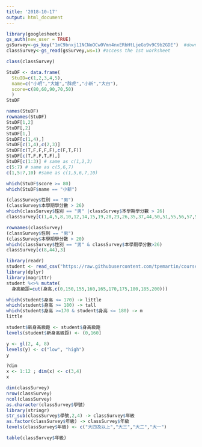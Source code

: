 ```yaml
---
title: '2018-10-17'
output: html_document
---
```



```r
library(googlesheets)
gs_auth(new_user = TRUE)
gsSurvey<-gs_key("1mC9bnxj11NCNoOCw0Vmn4nxERbHtLjeGo9v9C9b2GDE")  #download sheet information as an object
classSurvey<-gs_read(gsSurvey,ws=1) #access the 1st worksheet
```

```r
class(classSurvey)
```

```r
StuDF <- data.frame(
  StuID=c(1,2,3,4,5),
  name=c("小明","大雄","胖虎","小新","大白"),
  score=c(80,60,90,70,50)
  )
StuDF
```

```r
names(StuDF) 
rownames(StuDF)
StuDF[1,2]
StuDF[,2]
StuDF[1,]
StuDF[c(1,4),]
StuDF[c(1,4),c(2,3)]
StuDF[c(T,F,F,F,F),c(F,T,F)]
StuDF[c(T,F,F,T,F),]
StuDF[c(1:3)] # same as c(1,2,3)
c(5:7) # same as c(5,6,7)
c(1,5:7,10) #same as c(1,5,6,7,10)
```

```r
which(StuDF$score >= 80)
which(StuDF$name == "小新")
```

```r
(classSurvey$性別 == "男")
(classSurvey$本學期學分數 > 26)
which(classSurvey$性別 == "男" |classSurvey$本學期學分數 > 26)
classSurvey[C(1,4,5,8,10,12,14,15,19,20,23,26,35,37,44,50,51,55,56,57,58)]
```

```r
rownames(classSurvey)
(classSurvey$性別 == "男")
(classSurvey$本學期學分數 > 20)
which(classSurvey$性別 == "男" & classSurvey$本學期學分數>26)
classSurvey[c(8,44),3]
```

```r
library(readr)
student <- read_csv("https://raw.githubusercontent.com/tpemartin/course-107-1-programming-for-data-science/master/data/student.csv")
library(dplyr)
library(magrittr)
student %<>% mutate(
  身高級距=cut(身高,c(0,150,155,160,165,170,175,180,185,200)))
```

```r
which(student$身高 <= 170) -> little
which(student$身高 >= 180) -> tall
which(student$身高 >=170 & student$身高 <= 180) -> m
little
```

```r
student$新身高級距 <- student$身高級距
levels(student$新身高級距) <- (0,160]
```

```r
y <- gl(2, 4, 8)
levels(y) <- c("low", "high")
y
```

```r
?dim
x <- 1:12 ; dim(x) <- c(3,4)
x
```

```r
dim(classSurvey)
nrow(classSurvey)
ncol(classSurvey)
as.character(classSurvey$學號)
library(stringr)
str_sub(classSurvey$學號,2,4) -> classSurvey$年級
as.factor(classSurvey$年級) -> classSurvey$年級
levels(classSurvey$年級) <- c("大四及以上","大三","大二","大一")
```

```r
table(classSurvey$年級)
```

